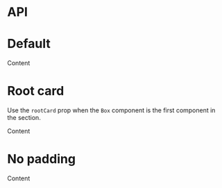 
<Meta title="Box" component={Box} />

# API

<Props of={Box} />

# Default

<Preview>
  <Story name="Default">
    <Box>Content</Box>
  </Story>
</Preview>

# Root card

Use the `rootCard` prop when the `Box` component is the first component in the section.

<Preview>
  <Story name="Root">
    <Box rootCard>Content</Box>
  </Story>
</Preview>

# No padding

<Preview>
  <Story name="No padding">
    <Box noPadding rootCard>
      Content
    </Box>
  </Story>
</Preview>